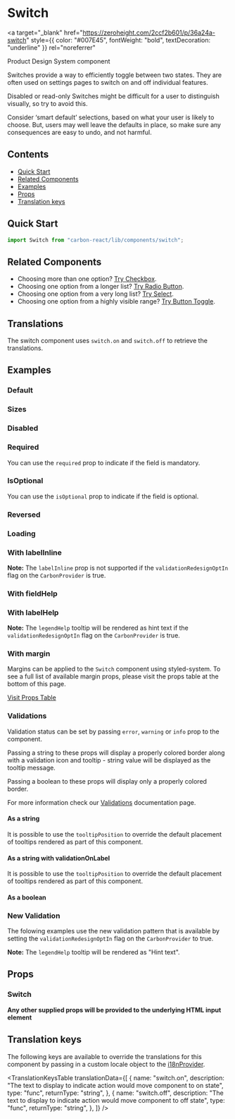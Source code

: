 

<Meta of={SwitchStories} />

# Switch

<a
  target="_blank"
  href="https://zeroheight.com/2ccf2b601/p/36a24a-switch"
  style={{ color: "#007E45", fontWeight: "bold", textDecoration: "underline" }}
  rel="noreferrer"
>
  Product Design System component
</a>

Switches provide a way to efficiently toggle between two states. They are often used on settings pages to switch on and off individual features.

Disabled or read-only Switches might be difficult for a user to distinguish visually, so try to avoid this.

Consider ‘smart default’ selections, based on what your user is likely to choose. But, users may well leave the defaults in place, so make sure any consequences are easy to undo, and not harmful.

## Contents

- [Quick Start](#quick-start)
- [Related Components](#related-components)
- [Examples](#examples)
- [Props](#props)
- [Translation keys](#translation-keys)

## Quick Start

```javascript
import Switch from "carbon-react/lib/components/switch";
```

## Related Components

- Choosing more than one option? [Try Checkbox](https://carbon.sage.com/?path=/docs/checkbox--default "Checkbox").
- Choosing one option from a longer list? [Try Radio Button](https://carbon.sage.com/?path=/docs/radiobutton--default "Radio Button").
- Choosing one option from a very long list? [Try Select](https://carbon.sage.com/?path=/docs/select--default "Select").
- Choosing one option from a highly visible range? [Try Button Toggle](https://carbon.sage.com/?path=/docs/button-toggle--default "Button Toggle").

## Translations

The switch component uses `switch.on` and `switch.off` to retrieve the translations.

## Examples

### Default

<Canvas of={SwitchStories.Default} name="default" />

### Sizes

<Canvas of={SwitchStories.Sizes} name="sizes" />

### Disabled

<Canvas of={SwitchStories.Disabled} name="disabled" />

### Required

You can use the `required` prop to indicate if the field is mandatory.

<Canvas of={SwitchStories.Required} name="Required" />

### IsOptional

You can use the `isOptional` prop to indicate if the field is optional.

<Canvas of={SwitchStories.IsOptional} name="IsOptional" />

### Reversed

<Canvas of={SwitchStories.Reversed} name="reversed" />

### Loading

<Canvas of={SwitchStories.Loading} name="loading" />

### With labelInline

**Note:** The `labelInline` prop is not supported if the `validationRedesignOptIn` flag on the `CarbonProvider` is true. 

<Canvas of={SwitchStories.WithLabelInline} name="With labelInline" />

### With fieldHelp

<Canvas of={SwitchStories.WithFieldHelp} name="with fieldHelp" />

### With labelHelp

**Note:** The `legendHelp` tooltip will be rendered as hint text if the `validationRedesignOptIn` flag on the `CarbonProvider` is true.

<Canvas of={SwitchStories.WithLabelHelp} name="with labelHelp" />

### With margin

Margins can be applied to the `Switch` component using styled-system. To see a full list of available margin props,
please visit the props table at the bottom of this page.

[Visit Props Table](#props)

<Canvas of={SwitchStories.WithMargin} name="with margin" />

### Validations

Validation status can be set by passing `error`, `warning` or `info` prop to the component.

Passing a string to these props will display a properly colored border along with a validation icon and tooltip - string value will be displayed as the tooltip message.

Passing a boolean to these props will display only a properly colored border.

For more information check our [Validations](../?path=/docs/documentation-validations--docs) documentation page.

#### As a string

<Canvas
  of={SwitchStories.ValidationString}
  name="single switch - string validation"
/>

It is possible to use the `tooltipPosition` to override the default placement of tooltips rendered as part of this component.

<Canvas
  of={SwitchStories.ValidationStringTooltip}
  name="single switch - string validation - tooltipPosition overriden"
/>

#### As a string with validationOnLabel

<Canvas
  of={SwitchStories.ValidationStringLabel}
  name="single switch - string validation - validationOnLabel"
/>

It is possible to use the `tooltipPosition` to override the default placement of tooltips rendered as part of this component.

<Canvas
  of={SwitchStories.ValidationStringLabelTooltip}
  name="single switch - string validation - validationOnLabel - tooltipPosition overriden"
/>

#### As a boolean

<Canvas
  of={SwitchStories.ValidationBoolean}
  name="single switch - boolean validation"
/>

### New Validation

The folowing examples use the new validation pattern that is available by setting the `validationRedesignOptIn` flag on the `CarbonProvider` to true.

**Note:** The `legendHelp` tooltip will be rendered as "Hint text".

<Canvas
  of={SwitchStories.NewValidationString}
  name="single switch - new string validation"
/>

## Props

### Switch

<ArgTypes of={SwitchStories} />

**Any other supplied props will be provided to the underlying HTML input element**

## Translation keys

The following keys are available to override the translations for this component by passing in a custom locale object to the
[i18nProvider](../?path=/docs/documentation-i18n--docs).

<TranslationKeysTable
  translationData={[
    {
      name: "switch.on",
      description:
        "The text to display to indicate action would move component to on state",
      type: "func",
      returnType: "string",
    },
    {
      name: "switch.off",
      description:
        "The text to display to indicate action would move component to off state",
      type: "func",
      returnType: "string",
    },
  ]}
/>
